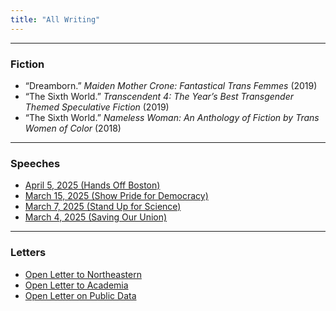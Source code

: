 ```yaml
---
title: "All Writing"
---
```


***

### Fiction

- "Dreamborn." *Maiden Mother Crone: Fantastical Trans Femmes* (2019)
- "The Sixth World." *Transcendent 4: The Year's Best Transgender Themed Speculative Fiction* (2019)
- "The Sixth World." *Nameless Woman: An Anthology of Fiction by Trans Women of Color* (2018)

***

### Speeches

- [April 5, 2025 (Hands Off Boston)](speech-april-5-2025.html)
- [March 15, 2025 (Show Pride for Democracy)](speech-march-15-2025.html)
- [March 7, 2025 (Stand Up for Science)](speech-march-7-2025.html)
- [March 4, 2025 (Saving Our Union)](speech-march-4-2025.html)

***

### Letters

- [Open Letter to Northeastern](letter-to-northeastern.html)
- [Open Letter to Academia](letter-to-academia.html)
- [Open Letter on Public Data](letter-on-public-data.html)
